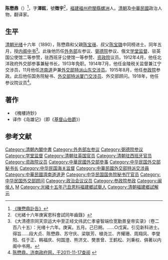 {{Infobox Officeholder
|姓名=陳懋鼎
|圖像=<!-- 檔案不存在 File:陳懋鼎.jpg -->
|圖像大小=200px
|圖像說明=  
|字    = 字澤鉉，號徴宇
|號    = 
|別名    = 
|出生日期 = 同治庚午年十月十六日寅時（1870年11月8日）
|出生地點 = 
|逝世日期 = 民國二十九年舊曆六月三十日午時（{{dda|1940|8|3|1870|11|8}}）
|逝世地點 = 
|死因    = 
|墓地    = 
|籍貫    = 
|政黨    = 
|parents  = 
|配偶   =
|伴侶    = 
|relatives  =  
|children  =  
|著作    = 
|past    = 
}}
'''陈懋鼎'''（{{bd|1870年|11月8日|1940年|8月3日|}}）<ref>[https://auction.artron.net/paimai-art5134862455/ 《陳懋鼎訃告》]</ref>，字'''澤鉉'''，號'''徴宇'''<ref>《光緒十六年庚寅恩科會試同年齒錄》</ref>，[[福建|福建]][[福州府|福州府]][[閩縣|閩縣]][[螺洲|螺洲]]人。[[清朝|清朝]]及[[中華民國|中華民國]]政治人物，翻译家。

== 生平 ==
[[清朝|清朝]][[光绪|光绪]]十六年（1890），陈懋鼎和父親[[陈宝瑨|陈宝瑨]]、叔父[[陈宝璐|陈宝璐]]中同榜进士。同年五月，授[[内阁中书|内阁中书]]<ref>《大清德宗同天崇运大中至正经文纬武仁孝睿智端俭宽勤景皇帝实录》（卷二百八十五）：光绪十六年。庚寅。五月。己巳朔。……○戊寅。引见新科进士。得旨……段大贞、陈懋鼎、苏守庆、梁联芳、植尧兰、齐耀珊、周翔凤、李燮阳、任于正、韩福庆、何国澄、熊济文、樊景曾、王鹤松、刘秉权、俱著以内阁中书用。</ref>。此後他历任[[外务部|外务部]]左参议、[[弼德院|弼德院]]参议、俄文[[学堂监督|学堂监督]]、驻英国公使馆二等参赞，驻西班牙公使馆一等参赞、[[资政院|资政院]]议员。1912年4月，他任北洋政府外交部参事兼秘书长，1913年免职。1914年7月，他任金陵税关监督兼江宁交涉员，11月他任[[济南道|济南道]]尹兼[[外交部特派山东交涉员|外交部特派山东交涉员]]。1915年8月，他任[[参政院|参政院]]参政。此后他任国务院秘书、[[外交部特派厦门交涉员|外交部特派厦门交涉员]]、外交部顾问。1918年，他任参议院议员<ref>[http://www.jinan.gov.cn/art/2007/10/14/art_37_1194.html 陈懋鼎，济南政府网，于2011-11-17查阅] {{webarchive|url=https://web.archive.org/web/20091014000942/http://www.jinan.gov.cn/art/2007/10/14/art_37_1194.html |date=2009-10-14 }}</ref>。

== 著作 ==
* 《槐樓詩鈔》
* 译作《岛雄记》（即《[[基督山伯爵|基督山伯爵]]》）

== 参考文献 ==
{{reflist}}

{{螺洲陳氏}}
{{光緒十六年庚寅恩科殿試金榜}}
{{資政院議員}}
{{中華民國第二屆國會參議院議員}}

{{Authority control}}

{{DEFAULTSORT:}}
[[Category:清朝內閣中書|Category:清朝內閣中書]]
[[Category:外务部左参议|Category:外务部左参议]]
[[Category:弼德院参议|Category:弼德院参议]]
[[Category:学堂监督|Category:学堂监督]]
[[Category:清朝驻英国官员|Category:清朝驻英国官员]]
[[Category:清朝驻西班牙官员|Category:清朝驻西班牙官员]]
[[Category:资政院议员|Category:资政院议员]]
[[Category:中華民國外交部參事|Category:中華民國外交部參事]]
[[Category:中华民国外交部秘书长|Category:中华民国外交部秘书长]]
[[Category:中华民国海关监督|Category:中华民国海关监督]]
[[Category:中華民國外交部特派交涉員|Category:中華民國外交部特派交涉員]]
[[Category:中華民國濟南道道尹|Category:中華民國濟南道道尹]]
[[Category:中华民国国务院秘书厅官员|Category:中华民国国务院秘书厅官员]]
[[Category:中华民国外交部顾问|Category:中华民国外交部顾问]]
[[Category:政治会议议员|Category:政治会议议员]]
[[Category:参政院参政|Category:参政院参政]]
[[Category:闽侯人|Category:闽侯人]]
[[Category:陈姓|M]]
[[Category:光緒十五年己丑恩科福建鄉試舉人|Category:光緒十五年己丑恩科福建鄉試舉人]]
[[Category:清朝福建鄉試解元|Category:清朝福建鄉試解元]]